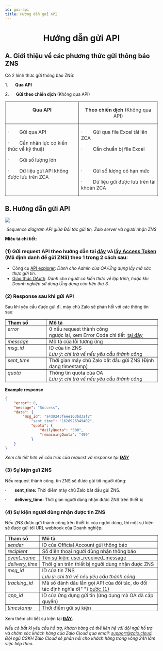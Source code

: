 ```yaml
---
id: gui-api
title: Hướng dẫn gửi API
---
```


# <p align ="center">Hướng dẫn gửi API</p>

## A. Giới thiệu về các phương thức gửi thông báo ZNS

Có 2 hình thức gửi thông báo ZNS:

1.      **Qua API**

2.      **Gửi theo chiến dịch** (Không qua API)

<table>
  <tbody>
    <tr>
      <td style="border:1.0pt solid black;height:15.0pt;padding:0in 5.4pt;vertical-align:top;width:225.75pt;">
        <p style="text-align:center;">
          <span style="color:#323130;">
            <strong>Qua API</strong>
          </span>
        </p>
      </td>
      <td style="border-bottom-style:solid;border-color:black;border-left-style:none;border-right-style:solid;border-top-style:solid;border-width:1.0pt;height:15.0pt;padding:0in 5.4pt;vertical-align:top;width:231.1pt;">
        <p style="text-align:center;">
          <span style="color:#323130;">
            <strong>Theo chiến dịch&nbsp;</strong>(Không qua API)
          </span>
        </p>
      </td>
    </tr>
    <tr>
      <td style="border-bottom-style:solid;border-color:black;border-left-style:solid;border-right-style:solid;border-top-style:none;border-width:1.0pt;height:136.5pt;padding:0in 5.4pt;vertical-align:top;width:225.75pt;">
        <p>
          <span style="color:#323130;">
            ·&nbsp;&nbsp;&nbsp;&nbsp;&nbsp;&nbsp; &nbsp;Gửi qua API
          </span>
        </p>
        <p>
          <span style="color:#323130;">
            ·&nbsp;&nbsp;&nbsp;&nbsp;&nbsp;&nbsp; &nbsp;Cần nhân lực có kiến
            thức về kỹ thuật&nbsp;
          </span>
        </p>
        <p>
          <span style="color:#323130;">
            ·&nbsp;&nbsp;&nbsp;&nbsp;&nbsp;&nbsp; &nbsp;Gửi số lượng lớn&nbsp;
          </span>
        </p>
        <p>
          <span style="color:#323130;">
            ·&nbsp;&nbsp;&nbsp;&nbsp;&nbsp;&nbsp; &nbsp;Dữ liệu gửi API không
            được lưu trên ZCA
          </span>
        </p>
      </td>
      <td style="border-bottom:1.0pt solid black;border-left-style:none;border-right:1.0pt solid black;border-top-style:none;height:136.5pt;padding:0in 5.4pt;vertical-align:top;width:231.1pt;">
        <p>
          <span style="color:#323130;">
            ·&nbsp;&nbsp;&nbsp;&nbsp;&nbsp;&nbsp; &nbsp;Gửi qua file Excel tải
            lên ZCA
          </span>
        </p>
        <p>
          <span style="color:#323130;">
            ·&nbsp;&nbsp;&nbsp;&nbsp;&nbsp;&nbsp; &nbsp;Cần chuẩn bị file
            Excel&nbsp;
          </span>
        </p>
        <p style="margin-left:.5in;">
          <span style="color:#323130;">&nbsp;</span>
        </p>
        <p>
          <span style="color:#323130;">
            ·&nbsp;&nbsp;&nbsp;&nbsp;&nbsp;&nbsp; &nbsp;Gửi số lượng có hạn mức
          </span>
        </p>
        <p>
          <span style="color:#323130;">
            ·&nbsp;&nbsp;&nbsp;&nbsp;&nbsp;&nbsp; &nbsp;Dữ liệu gửi được lưu
            trên tài khoản ZCA
          </span>
        </p>
      </td>
    </tr>
  </tbody>
</table>

## B. Hướng dẫn gửi API

<p style={{ textAlign: "center" }}>
  <img src="https://stc-oa.zdn.vn/uploads/046b14d8a00bee14b617f6dc541a2bd0.png" />
</p>

_<p align="center">Sequence diagram API giữa Đối tác gửi tin, Zalo server và người nhận ZNS</p>_

**Miêu tả chi tiết:**

### **(1) Gửi request API** theo hướng dẫn tại [**đây**](https://developers.zalo.me/docs/zalo-notification-service/gui-tin-zns/gui-zns) và [**lấy Access Token**](https://stc-developers.zdn.vn/docs/v2/official-account/bat-dau/xac-thuc-va-uy-quyen-cho-ung-dung-new) (Mã định danh để gửi ZNS) theo 1 trong 2 cách sau:

- Công cụ [API explorer](https://developers.zalo.me/docs/api/official-account-api/xac-thuc-va-uy-quyen/cach-2-xac-thuc-voi-cong-cu-api-explorer/phuong-thuc-lay-oa-access-token-su-dung-cong-cu-api-explorer-post-5004): _Dành cho Admin của OA/Ứng dụng lấy mã xác thực gửi tin._
- [Giao thức OAuth](https://developers.zalo.me/docs/api/official-account-api/xac-thuc-va-uy-quyen/cach-1-xac-thuc-voi-giao-thuc-oauth/yeu-cau-cap-moi-oa-access-token-post-4307): _Dành cho người có kiến thức về lập trình, hoặc khi Doanh nghiệp sử dụng Ứng dụng của bên thứ 3._

### **(2) Response** sau khi gửi API

Sau khi yêu cầu được gửi đi, máy chủ Zalo sẽ phản hồi với các thông tin sau:

<table>
  <tbody>
    <tr>
      <td style="border:1.0pt solid black;height:15.0pt;padding:0in 5.4pt;vertical-align:top;width:103.5pt;">
        <span style="color:#262626;">
          <strong>Tham số</strong>
        </span>
      </td>
      <td style="border-bottom-style:solid;border-color:black;border-left-style:none;border-right-style:solid;border-top-style:solid;border-width:1.0pt;height:15.0pt;padding:0in 5.4pt;vertical-align:top;width:328.0pt;">
        <span style="color:#262626;">
          <strong>Mô tả</strong>
        </span>
      </td>
    </tr>
    <tr>
      <td style="border-bottom-style:solid;border-color:black;border-left-style:solid;border-right-style:solid;border-top-style:none;border-width:1.0pt;height:15.0pt;padding:0in 5.4pt;vertical-align:top;width:103.5pt;">
        <span style="color:#262626;">
          <i>error</i>
        </span>
      </td>
      <td style="border-bottom:1.0pt solid black;border-left-style:none;border-right:1.0pt solid black;border-top-style:none;height:15.0pt;padding:0in 5.4pt;vertical-align:top;width:328.0pt;">
        <span style="color:#262626;">0 nếu request thành công</span>
        <br />
        <span style="color:#262626;">
          ngược lại, xem Error Code chi tiết&nbsp;
        </span>
        <a
          target="_blank"
          rel="noopener noreferrer"
          href="https://developers.zalo.me/docs/api/zalo-notification-service-api/phu-luc/bang-ma-loi-post-5233"
        >
          <span style="color:#262626;">tại đây</span>
        </a>
      </td>
    </tr>
    <tr>
      <td style="border-bottom-style:solid;border-color:black;border-left-style:solid;border-right-style:solid;border-top-style:none;border-width:1.0pt;height:15.0pt;padding:0in 5.4pt;vertical-align:top;width:103.5pt;">
        <span style="color:#262626;">
          <i>message</i>
        </span>
      </td>
      <td style="border-bottom:1.0pt solid black;border-left-style:none;border-right:1.0pt solid black;border-top-style:none;height:15.0pt;padding:0in 5.4pt;vertical-align:top;width:328.0pt;">
        <span style="color:#262626;">Mô tả của lỗi tương ứng</span>
      </td>
    </tr>
    <tr>
      <td style="border-bottom-style:solid;border-color:black;border-left-style:solid;border-right-style:solid;border-top-style:none;border-width:1.0pt;height:15.0pt;padding:0in 5.4pt;vertical-align:top;width:103.5pt;">
        <span style="color:#262626;">
          <i>msg_id</i>
        </span>
      </td>
      <td style="border-bottom:1.0pt solid black;border-left-style:none;border-right:1.0pt solid black;border-top-style:none;height:15.0pt;padding:0in 5.4pt;vertical-align:top;width:328.0pt;">
        <span style="color:#262626;">ID của tin ZNS</span>
        <br />
        <span style="color:#262626;">
          <i>Lưu ý: chỉ trả về nếu yêu cầu thành công</i>
        </span>
      </td>
    </tr>
    <tr>
      <td style="border-bottom-style:solid;border-color:black;border-left-style:solid;border-right-style:solid;border-top-style:none;border-width:1.0pt;height:15.0pt;padding:0in 5.4pt;vertical-align:top;width:103.5pt;">
        <span style="color:#262626;">
          <i>sent_time</i>
        </span>
      </td>
      <td style="border-bottom:1.0pt solid black;border-left-style:none;border-right:1.0pt solid black;border-top-style:none;height:15.0pt;padding:0in 5.4pt;vertical-align:top;width:328.0pt;">
        <span style="color:#262626;">
          Thời gian máy chủ Zalo bắt đầu gửi ZNS (Định dạng timestamp)
        </span>
      </td>
    </tr>
    <tr>
      <td style="border-bottom-style:solid;border-color:black;border-left-style:solid;border-right-style:solid;border-top-style:none;border-width:1.0pt;height:15.0pt;padding:0in 5.4pt;vertical-align:top;width:103.5pt;">
        <span style="color:#262626;">
          <i>quota</i>
        </span>
      </td>
      <td style="border-bottom:1.0pt solid black;border-left-style:none;border-right:1.0pt solid black;border-top-style:none;height:15.0pt;padding:0in 5.4pt;vertical-align:top;width:328.0pt;">
        <span style="color:#262626;">Thông tin quota của OA</span>
        <br />
        <span style="color:#262626;">
          <i>Lưu ý: chỉ trả về nếu yêu cầu thành công</i>
        </span>
      </td>
    </tr>
  </tbody>
</table>

**Example response**

```json
{
    "error": 0,
    "message": "Success",
    "data": {
        "msg_id": "a4d0243feee163bd3af2"
            "sent_time": "1626926349402",
            "quota": {
                "dailyQuota": "500",
                "remainingQuota": "499"
            }
    }
}
```

_Xem chi tiết hơn về cấu trúc của request và response tại [**ĐÂY**](https://developers.zalo.me/docs/api/zalo-notification-service-api/gui-zns/gui-zns-post-5208)_

### **(3) Sự kiện gửi ZNS** [](https://zalo.cloud/zns/guidelines/zns-api#3-s%E1%BB%B1-ki%E1%BB%87n-g%E1%BB%ADi-zns)

Nếu request thành công, tin ZNS sẽ được gửi tới người dùng:

·       **sent_time:** Thời điểm máy chủ Zalo bắt đầu gửi ZNS.

·       **delivery_time:** Thời gian người dùng nhận được ZNS trên thiết bị.

### **(4) Sự kiện người dùng nhận được tin ZNS** [](https://zalo.cloud/zns/guidelines/zns-api#4-s%E1%BB%B1-ki%E1%BB%87n-ng%C6%B0%E1%BB%9Di-d%C3%B9ng-nh%E1%BA%ADn-%C4%91%C6%B0%E1%BB%A3c-tin-zns)

Nếu ZNS được gửi thành công trên thiết bị của người dùng, thì một sự kiện sẽ được gửi tới URL webhook của Doanh nghiệp.

<table>
  <tbody>
    <tr>
      <td style="border:1.0pt solid black;height:15.0pt;padding:0in 5.4pt;vertical-align:top;width:72.8pt;">
        <span style="color:#262626;">
          <strong>Tham số</strong>
        </span>
      </td>
      <td style="border-bottom-style:solid;border-color:black;border-left-style:none;border-right-style:solid;border-top-style:solid;border-width:1.0pt;height:15.0pt;padding:0in 5.4pt;vertical-align:top;width:377.95pt;">
        <span style="color:#262626;">
          <strong>Mô tả</strong>
        </span>
      </td>
    </tr>
    <tr>
      <td style="border-bottom-style:solid;border-color:black;border-left-style:solid;border-right-style:solid;border-top-style:none;border-width:1.0pt;height:15.0pt;padding:0in 5.4pt;vertical-align:top;width:72.8pt;">
        <span style="color:#262626;">
          <i>sender</i>
        </span>
      </td>
      <td style="border-bottom:1.0pt solid black;border-left-style:none;border-right:1.0pt solid black;border-top-style:none;height:15.0pt;padding:0in 5.4pt;vertical-align:top;width:377.95pt;">
        <span style="color:#262626;">
          ID của Official Account gửi thông báo
        </span>
      </td>
    </tr>
    <tr>
      <td style="border-bottom-style:solid;border-color:black;border-left-style:solid;border-right-style:solid;border-top-style:none;border-width:1.0pt;height:15.0pt;padding:0in 5.4pt;vertical-align:top;width:72.8pt;">
        <span style="color:#262626;">
          <i>recipient</i>
        </span>
      </td>
      <td style="border-bottom:1.0pt solid black;border-left-style:none;border-right:1.0pt solid black;border-top-style:none;height:15.0pt;padding:0in 5.4pt;vertical-align:top;width:377.95pt;">
        <span style="color:#262626;">
          Số điện thoại người dùng nhận thông báo
        </span>
      </td>
    </tr>
    <tr>
      <td style="border-bottom-style:solid;border-color:black;border-left-style:solid;border-right-style:solid;border-top-style:none;border-width:1.0pt;height:15.0pt;padding:0in 5.4pt;vertical-align:top;width:72.8pt;">
        <span style="color:#262626;">
          <i>event_name</i>
        </span>
      </td>
      <td style="border-bottom:1.0pt solid black;border-left-style:none;border-right:1.0pt solid black;border-top-style:none;height:15.0pt;padding:0in 5.4pt;vertical-align:top;width:377.95pt;">
        <span style="color:#262626;">Tên sự kiện: user_received_message</span>
      </td>
    </tr>
    <tr>
      <td style="border-bottom-style:solid;border-color:black;border-left-style:solid;border-right-style:solid;border-top-style:none;border-width:1.0pt;height:15.0pt;padding:0in 5.4pt;vertical-align:top;width:72.8pt;">
        <span style="color:#262626;">
          <i>delivery_time</i>
        </span>
      </td>
      <td style="border-bottom:1.0pt solid black;border-left-style:none;border-right:1.0pt solid black;border-top-style:none;height:15.0pt;padding:0in 5.4pt;vertical-align:top;width:377.95pt;">
        <span style="color:#262626;">
          Thời gian trên thiết bị người dùng nhận được ZNS
        </span>
      </td>
    </tr>
    <tr>
      <td style="border-bottom-style:solid;border-color:black;border-left-style:solid;border-right-style:solid;border-top-style:none;border-width:1.0pt;height:15.0pt;padding:0in 5.4pt;vertical-align:top;width:72.8pt;">
        <span style="color:#262626;">
          <i>msg_id</i>
        </span>
      </td>
      <td style="border-bottom:1.0pt solid black;border-left-style:none;border-right:1.0pt solid black;border-top-style:none;height:15.0pt;padding:0in 5.4pt;vertical-align:top;width:377.95pt;">
        <span style="color:#262626;">ID của tin ZNS</span>
        <br />
        <span style="color:#262626;">
          <i>Lưu ý: chỉ trả về nếu yêu cầu thành công</i>
        </span>
      </td>
    </tr>
    <tr>
      <td style="border-bottom-style:solid;border-color:black;border-left-style:solid;border-right-style:solid;border-top-style:none;border-width:1.0pt;height:15.0pt;padding:0in 5.4pt;vertical-align:top;width:72.8pt;">
        <span style="color:#262626;">
          <i>tracking_id</i>
        </span>
      </td>
      <td style="border-bottom:1.0pt solid black;border-left-style:none;border-right:1.0pt solid black;border-top-style:none;height:15.0pt;padding:0in 5.4pt;vertical-align:top;width:377.95pt;">
        <span style="color:#262626;">
          Mã số đánh dấu lần gọi API của đối tác, do đối tác định nghĩa ở{" "}
          <u>bước (1)</u>
        </span>
      </td>
    </tr>
    <tr>
      <td style="border-bottom-style:solid;border-color:black;border-left-style:solid;border-right-style:solid;border-top-style:none;border-width:1.0pt;height:15.0pt;padding:0in 5.4pt;vertical-align:top;width:72.8pt;">
        <span style="color:#262626;">
          <i>app_id</i>
        </span>
      </td>
      <td style="border-bottom:1.0pt solid black;border-left-style:none;border-right:1.0pt solid black;border-top-style:none;height:15.0pt;padding:0in 5.4pt;vertical-align:top;width:377.95pt;">
        <span style="color:#262626;">
          ID của ứng dụng gửi tin (ứng dụng mà OA đã cấp quyền)
        </span>
      </td>
    </tr>
    <tr>
      <td style="border-bottom-style:solid;border-color:black;border-left-style:solid;border-right-style:solid;border-top-style:none;border-width:1.0pt;height:15.0pt;padding:0in 5.4pt;vertical-align:top;width:72.8pt;">
        <span style="color:#262626;">
          <i>timestamp</i>
        </span>
      </td>
      <td style="border-bottom:1.0pt solid black;border-left-style:none;border-right:1.0pt solid black;border-top-style:none;height:15.0pt;padding:0in 5.4pt;vertical-align:top;width:377.95pt;">
        <span style="color:#262626;">Thời điểm gửi sự kiện</span>
      </td>
    </tr>
  </tbody>
</table>

Xem thêm chi tiết sự kiện tại [**ĐÂY**](https://developers.zalo.me/docs/api/zalo-notification-service-api/webhook/su-kien-nguoi-dung-nhan-thong-bao-zns-post-5235).

_Nếu có bất kì yêu cầu hỗ trợ, khách hàng có thể liên hệ với đội ngũ hỗ trợ và chăm sóc khách hàng của Zalo Cloud qua email:_ [_support@zalo.cloud_](mailto:support@zalo.cloud)_. Đội ngũ CSKH Zalo Cloud sẽ phản hồi cho khách hàng trong vòng 24h làm việc tiếp theo._
